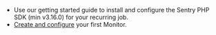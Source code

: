 - Use our <PlatformLink to="/">getting started</PlatformLink> guide to install and configure the Sentry PHP SDK (min v3.16.0) for your recurring job.
- [Create and configure](https://sentry.io/crons/create/) your first Monitor.
